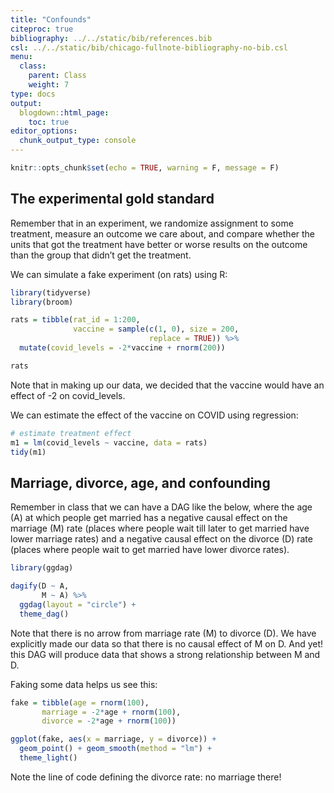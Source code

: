```yaml
---
title: "Confounds"
citeproc: true
bibliography: ../../static/bib/references.bib
csl: ../../static/bib/chicago-fullnote-bibliography-no-bib.csl
menu: 
  class:
    parent: Class
    weight: 7
type: docs
output:
  blogdown::html_page:
    toc: true
editor_options: 
  chunk_output_type: console
---
```



```r
knitr::opts_chunk$set(echo = TRUE, warning = F, message = F)
```


## The experimental gold standard


Remember that in an experiment, we randomize assignment to some treatment, measure an outcome we care about, and compare whether the units that got the treatment have better or worse results on the outcome than the group that didn't get the treatment. 


We can simulate a fake experiment (on rats) using R: 

```r
library(tidyverse)
library(broom)

rats = tibble(rat_id = 1:200, 
              vaccine = sample(c(1, 0), size = 200, 
                               replace = TRUE)) %>% 
  mutate(covid_levels = -2*vaccine + rnorm(200))

rats
```


Note that in making up our data, we decided that the vaccine would have an effect of -2 on covid_levels. 


We can estimate the effect of the vaccine on COVID using regression: 

```r
# estimate treatment effect
m1 = lm(covid_levels ~ vaccine, data = rats)
tidy(m1)
```



## Marriage, divorce, age, and confounding

Remember in class that we can have a DAG like the below, where the age (A) at which people get married has a negative causal effect on the marriage (M) rate (places where people wait till later to get married have lower marriage rates) and a negative causal effect on the divorce (D) rate (places where people wait to get married have lower divorce rates). 


```r
library(ggdag)

dagify(D ~ A, 
       M ~ A) %>% 
  ggdag(layout = "circle") + 
  theme_dag()
```


Note that there is no arrow from marriage rate (M) to divorce (D). We have explicitly made our data so that there is no causal effect of M on D. And yet! this DAG will produce data that shows a strong relationship between M and D. 

Faking some data helps us see this: 

```r
fake = tibble(age = rnorm(100), 
       marriage = -2*age + rnorm(100), 
       divorce = -2*age + rnorm(100))

ggplot(fake, aes(x = marriage, y = divorce)) + 
  geom_point() + geom_smooth(method = "lm") + 
  theme_light()
```


Note the line of code defining the divorce rate: no marriage there! 